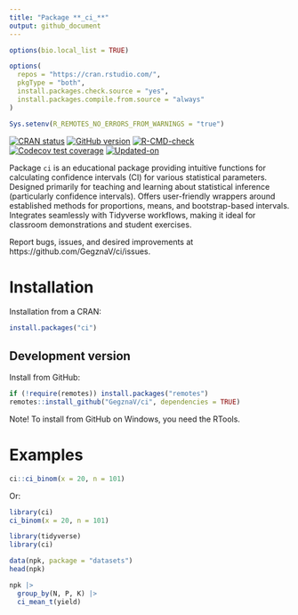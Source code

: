 ```yaml
---
title: "Package **_ci_**"
output: github_document
---
```


<!-- README.md is generated from README.Rmd. Please edit that file -->

```r
options(bio.local_list = TRUE)

options(
  repos = "https://cran.rstudio.com/",
  pkgType = "both",
  install.packages.check.source = "yes",
  install.packages.compile.from.source = "always"
)

Sys.setenv(R_REMOTES_NO_ERRORS_FROM_WARNINGS = "true")
```


<!-- badges: start -->
[![CRAN status](https://www.r-pkg.org/badges/version/ci)](https://CRAN.R-project.org/package=ci)
[![GitHub version](https://img.shields.io/badge/GitHub-`r packageVersion("ci")`-brightgreen.svg)](https://github.com/GegznaV/ci)
[![R-CMD-check](https://github.com/GegznaV/ci/workflows/R-CMD-check/badge.svg)](https://github.com/GegznaV/ci/actions)
[![Codecov test coverage](https://codecov.io/gh/GegznaV/ci/graph/badge.svg)](https://app.codecov.io/gh/GegznaV/ci)
[![Updated-on](https://img.shields.io/badge/Updated%20on-`r gsub('-', '--', Sys.Date())`-yellowgreen.svg)](/commits/master)
<!-- badges: end -->


Package `ci` is an educational package providing intuitive functions for calculating 
confidence intervals (CI) for various statistical parameters.
Designed primarily for teaching and learning about statistical inference
(particularly confidence intervals). 
Offers user-friendly wrappers around established methods for proportions, 
means, and bootstrap-based intervals. Integrates seamlessly with Tidyverse 
workflows, making it ideal for classroom demonstrations and student exercises.

Report bugs, issues, and desired improvements at https://github.com/GegznaV/ci/issues.


# Installation

Installation from a CRAN:
```r
install.packages("ci")
```

## Development version


Install from GitHub:

```r
if (!require(remotes)) install.packages("remotes")
remotes::install_github("GegznaV/ci", dependencies = TRUE)
```

Note! To install from GitHub on Windows, you need the RTools.



# Examples

```r
ci::ci_binom(x = 20, n = 101)
```
Or:
```r
library(ci)
ci_binom(x = 20, n = 101)
```


```r
library(tidyverse)
library(ci)

data(npk, package = "datasets")
head(npk)

npk |>
  group_by(N, P, K) |> 
  ci_mean_t(yield)
```
